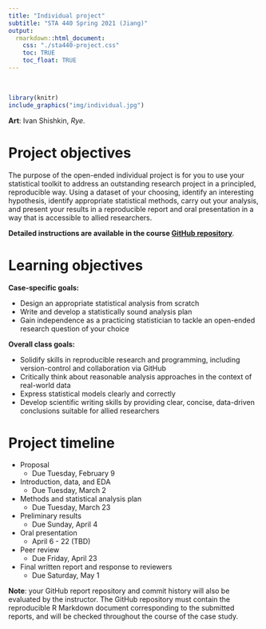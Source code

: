 ---
title: "Individual project"
subtitle: "STA 440 Spring 2021 (Jiang)"
output:
  rmarkdown::html_document:
    css: "./sta440-project.css"
    toc: TRUE
    toc_float: TRUE
---
<br>

```{r, out.width = "350%", eval=TRUE, echo=FALSE, warning = F, message = F}
library(knitr)
include_graphics("img/individual.jpg")
```

<b>Art</b>: Ivan Shishkin, *Rye*.

# Project objectives

The purpose of the open-ended individual project is for you to use your
statistical toolkit to address an outstanding research project in a principled,
reproducible way. Using a dataset of your choosing, identify an interesting
hypothesis, identify appropriate statistical methods, carry out your analysis,
and present your results in a reproducible report and oral presentation in a
way that is accessible to allied researchers.

<b>Detailed instructions are available in the course 
[GitHub repository](https://github.com/sta440-sp21)</b>. 

# Learning objectives

**Case-specific goals:**

- Design an appropriate statistical analysis from scratch
- Write and develop a statistically sound analysis plan
- Gain independence as a practicing statistician to tackle an open-ended 
research question of your choice

**Overall class goals:**

- Solidify skills in reproducible research and programming, including 
version-control and collaboration via GitHub
- Critically think about reasonable analysis approaches in the context of 
real-world data
- Express statistical models clearly and correctly
- Develop scientific writing skills by providing clear, concise, data-driven 
conclusions suitable for allied researchers

# Project timeline

- Proposal
  - Due Tuesday, February 9 
- Introduction, data, and EDA
  - Due Tuesday, March 2
- Methods and statistical analysis plan
  - Due Tuesday, March 23
- Preliminary results
  - Due Sunday, April 4
- Oral presentation
  - April 6 - 22 (TBD)
- Peer review
  - Due Friday, April 23
- Final written report and response to reviewers
  - Due Saturday, May 1
  
**Note**: your GitHub report repository and commit history will also be
evaluated by the instructor. The GitHub repository must contain the reproducible
R Markdown document corresponding to the submitted reports, and will be checked
throughout the course of the case study.
